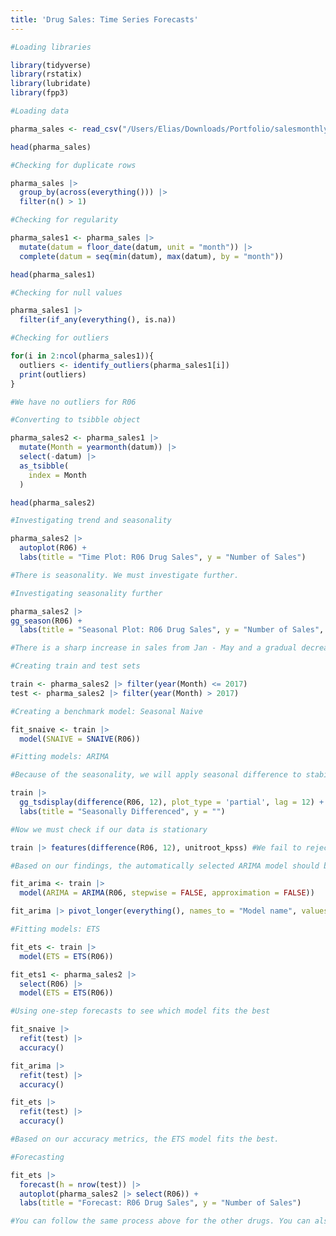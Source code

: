```yaml
---
title: 'Drug Sales: Time Series Forecasts'
---
```


```r
#Loading libraries

library(tidyverse)
library(rstatix)
library(lubridate)
library(fpp3)
```

```r
#Loading data 

pharma_sales <- read_csv("/Users/Elias/Downloads/Portfolio/salesmonthly.csv")

head(pharma_sales)
```
```r
#Checking for duplicate rows

pharma_sales |> 
  group_by(across(everything())) |> 
  filter(n() > 1)
```

```r
#Checking for regularity

pharma_sales1 <- pharma_sales |> 
  mutate(datum = floor_date(datum, unit = "month")) |> 
  complete(datum = seq(min(datum), max(datum), by = "month"))

head(pharma_sales1)
```

```r
#Checking for null values

pharma_sales1 |> 
  filter(if_any(everything(), is.na))
```

```r
#Checking for outliers

for(i in 2:ncol(pharma_sales1)){
  outliers <- identify_outliers(pharma_sales1[i])
  print(outliers)
}

#We have no outliers for R06
```

```r
#Converting to tsibble object

pharma_sales2 <- pharma_sales1 |>
  mutate(Month = yearmonth(datum)) |> 
  select(-datum) |> 
  as_tsibble(
    index = Month
  )

head(pharma_sales2)
```

```r
#Investigating trend and seasonality

pharma_sales2 |> 
  autoplot(R06) +
  labs(title = "Time Plot: R06 Drug Sales", y = "Number of Sales")

#There is seasonality. We must investigate further.
```

```r
#Investigating seasonality further

pharma_sales2 |> 
gg_season(R06) + 
  labs(title = "Seasonal Plot: R06 Drug Sales", y = "Number of Sales", color = "Year")

#There is a sharp increase in sales from Jan - May and a gradual decrease in sales from May - December every year.
```

```r
#Creating train and test sets

train <- pharma_sales2 |> filter(year(Month) <= 2017)
test <- pharma_sales2 |> filter(year(Month) > 2017)
```

```r
#Creating a benchmark model: Seasonal Naive

fit_snaive <- train |> 
  model(SNAIVE = SNAIVE(R06))
```

```r
#Fitting models: ARIMA

#Because of the seasonality, we will apply seasonal difference to stabilize.  

train |>
  gg_tsdisplay(difference(R06, 12), plot_type = 'partial', lag = 12) +
  labs(title = "Seasonally Differenced", y = "")

#Now we must check if our data is stationary

train |> features(difference(R06, 12), unitroot_kpss) #We fail to reject the null. Our data is stationary.

#Based on our findings, the automatically selected ARIMA model should be similar to ARIMA(0,0,0)(0,1,1)[12] 

fit_arima <- train |> 
  model(ARIMA = ARIMA(R06, stepwise = FALSE, approximation = FALSE))

fit_arima |> pivot_longer(everything(), names_to = "Model name", values_to = "Orders")
```

```r
#Fitting models: ETS

fit_ets <- train |> 
  model(ETS = ETS(R06))

fit_ets1 <- pharma_sales2 |> 
  select(R06) |> 
  model(ETS = ETS(R06))
```

```r
#Using one-step forecasts to see which model fits the best

fit_snaive |> 
  refit(test) |>
  accuracy()

fit_arima |>
  refit(test) |>
  accuracy()

fit_ets |>
  refit(test) |>
  accuracy()

#Based on our accuracy metrics, the ETS model fits the best.
```

```r
#Forecasting

fit_ets |>
  forecast(h = nrow(test)) |>
  autoplot(pharma_sales2 |> select(R06)) +
  labs(title = "Forecast: R06 Drug Sales", y = "Number of Sales")

#You can follow the same process above for the other drugs. You can also try more advanced models like prophet, vector autoregressions, and neural network to see if they better fit the data. 
```